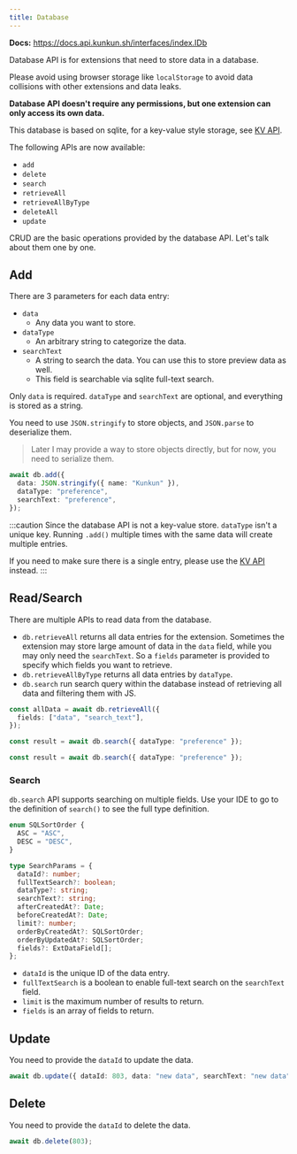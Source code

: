 ```yaml
---
title: Database
---
```


**Docs:** https://docs.api.kunkun.sh/interfaces/index.IDb

Database API is for extensions that need to store data in a database.

Please avoid using browser storage like `localStorage` to avoid data collisions with other extensions and data leaks.

**Database API doesn't require any permissions, but one extension can only access its own data.**

This database is based on sqlite, for a key-value style storage, see [KV API](/developer/api/kv).

The following APIs are now available:

- `add`
- `delete`
- `search`
- `retrieveAll`
- `retrieveAllByType`
- `deleteAll`
- `update`

CRUD are the basic operations provided by the database API. Let's talk about them one by one.

## Add

There are 3 parameters for each data entry:

- `data`
  - Any data you want to store.
- `dataType`
  - An arbitrary string to categorize the data.
- `searchText`
  - A string to search the data. You can use this to store preview data as well.
  - This field is searchable via sqlite full-text search.

Only `data` is required. `dataType` and `searchText` are optional, and everything is stored as a string.

You need to use `JSON.stringify` to store objects, and `JSON.parse` to deserialize them.

> Later I may provide a way to store objects directly, but for now, you need to serialize them.


<ImportCodeBlock apiName="db" />

```ts
await db.add({
  data: JSON.stringify({ name: "Kunkun" }),
  dataType: "preference",
  searchText: "preference",
});
```

:::caution
Since the database API is not a key-value store. `dataType` isn't a unique key.
Running `.add()` multiple times with the same data will create multiple entries.

If you need to make sure there is a single entry, please use the [KV API](/developer/api/kv) instead.
:::

## Read/Search

There are multiple APIs to read data from the database.

- `db.retrieveAll` returns all data entries for the extension.
  Sometimes the extension may store large amount of data in the `data` field, while you may only need the `searchText`.
  So a `fields` parameter is provided to specify which fields you want to retrieve.
- `db.retrieveAllByType` returns all data entries by `dataType`.
- `db.search` run search query within the database instead of retrieving all data and filtering them with JS.

```ts
const allData = await db.retrieveAll({
  fields: ["data", "search_text"],
});

const result = await db.search({ dataType: "preference" });

const result = await db.search({ dataType: "preference" });
```

### Search

`db.search` API supports searching on multiple fields. Use your IDE to go to the definition of `search()` to see the full type definition.

```ts
enum SQLSortOrder {
  ASC = "ASC",
  DESC = "DESC",
}

type SearchParams = {
  dataId?: number;
  fullTextSearch?: boolean;
  dataType?: string;
  searchText?: string;
  afterCreatedAt?: Date;
  beforeCreatedAt?: Date;
  limit?: number;
  orderByCreatedAt?: SQLSortOrder;
  orderByUpdatedAt?: SQLSortOrder;
  fields?: ExtDataField[];
};
```

- `dataId` is the unique ID of the data entry.
- `fullTextSearch` is a boolean to enable full-text search on the `searchText` field.
- `limit` is the maximum number of results to return.
- `fields` is an array of fields to return.

## Update

You need to provide the `dataId` to update the data.

```ts
await db.update({ dataId: 803, data: "new data", searchText: "new data" });
```

## Delete

You need to provide the `dataId` to delete the data.

```ts
await db.delete(803);
```
